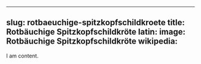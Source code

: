 
---
slug: rotbaeuchige-spitzkopfschildkroete
title: Rotbäuchige Spitzkopfschildkröte
latin:
image: Rotbäuchige Spitzkopfschildkröte
wikipedia: 
---

I am content.
